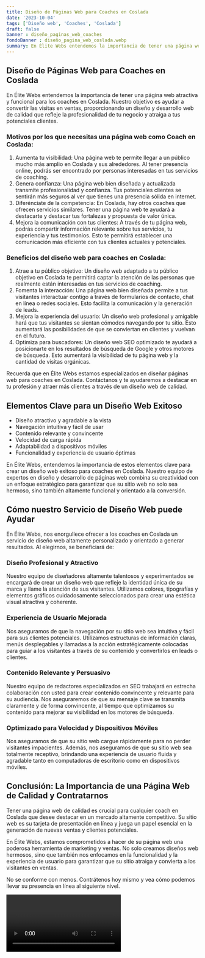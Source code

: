 ```yaml
---
title: Diseño de Páginas Web para Coaches en Coslada
date: '2023-10-04'
tags: ['Diseño web', 'Coaches', 'Coslada']
draft: false
banner : diseño_paginas_web_coaches
fondoBanner : diseño_pagina_web_coslada.webp
summary: En Élite Webs entendemos la importancia de tener una página web atractiva y funcional para los coaches en Coslada. Nuestro objetivo es ayudar a convertir las visitas en ventas, proporcionando un diseño y desarrollo web de calidad que refleje la profesionalidad de tu negocio y atraiga a tus potenciales clientes.
---
```


## Diseño de Páginas Web para Coaches en Coslada

En Élite Webs entendemos la importancia de tener una página web atractiva y funcional para los coaches en Coslada. Nuestro objetivo es ayudar a convertir las visitas en ventas, proporcionando un diseño y desarrollo web de calidad que refleje la profesionalidad de tu negocio y atraiga a tus potenciales clientes.

### Motivos por los que necesitas una página web como Coach en Coslada:

1. Aumenta tu visibilidad: Una página web te permite llegar a un público mucho más amplio en Coslada y sus alrededores. Al tener presencia online, podrás ser encontrado por personas interesadas en tus servicios de coaching.
2. Genera confianza: Una página web bien diseñada y actualizada transmite profesionalidad y confianza. Tus potenciales clientes se sentirán más seguros al ver que tienes una presencia sólida en internet.
3. Diferénciate de la competencia: En Coslada, hay otros coaches que ofrecen servicios similares. Tener una página web te ayudará a destacarte y destacar tus fortalezas y propuesta de valor única.
4. Mejora la comunicación con tus clientes: A través de tu página web, podrás compartir información relevante sobre tus servicios, tu experiencia y tus testimonios. Esto te permitirá establecer una comunicación más eficiente con tus clientes actuales y potenciales.

### Beneficios del diseño web para coaches en Coslada:

1. Atrae a tu público objetivo: Un diseño web adaptado a tu público objetivo en Coslada te permitirá captar la atención de las personas que realmente están interesadas en tus servicios de coaching.
2. Fomenta la interacción: Una página web bien diseñada permite a tus visitantes interactuar contigo a través de formularios de contacto, chat en línea o redes sociales. Esto facilita la comunicación y la generación de leads.
3. Mejora la experiencia del usuario: Un diseño web profesional y amigable hará que tus visitantes se sientan cómodos navegando por tu sitio. Esto aumentará las posibilidades de que se conviertan en clientes y vuelvan en el futuro.
4. Optimiza para buscadores: Un diseño web SEO optimizado te ayudará a posicionarte en los resultados de búsqueda de Google y otros motores de búsqueda. Esto aumentará la visibilidad de tu página web y la cantidad de visitas orgánicas.

Recuerda que en Élite Webs estamos especializados en diseñar páginas web para coaches en Coslada. Contáctanos y te ayudaremos a destacar en tu profesión y atraer más clientes a través de un diseño web de calidad.

<GifSeo />

<Cta />

## Elementos Clave para un Diseño Web Exitoso

- Diseño atractivo y agradable a la vista
- Navegación intuitiva y fácil de usar
- Contenido relevante y convincente
- Velocidad de carga rápida
- Adaptabilidad a dispositivos móviles
- Funcionalidad y experiencia de usuario óptimas

En Élite Webs, entendemos la importancia de estos elementos clave para crear un diseño web exitoso para coaches en Coslada. Nuestro equipo de expertos en diseño y desarrollo de páginas web combina su creatividad con un enfoque estratégico para garantizar que su sitio web no solo sea hermoso, sino también altamente funcional y orientado a la conversión.

## Cómo nuestro Servicio de Diseño Web puede Ayudar

En Élite Webs, nos enorgullece ofrecer a los coaches en Coslada un servicio de diseño web altamente personalizado y orientado a generar resultados. Al elegirnos, se beneficiará de:

### Diseño Profesional y Atractivo
Nuestro equipo de diseñadores altamente talentosos y experimentados se encargará de crear un diseño web que refleje la identidad única de su marca y llame la atención de sus visitantes. Utilizamos colores, tipografías y elementos gráficos cuidadosamente seleccionados para crear una estética visual atractiva y coherente.

### Experiencia de Usuario Mejorada
Nos aseguramos de que la navegación por su sitio web sea intuitiva y fácil para sus clientes potenciales. Utilizamos estructuras de información claras, menús desplegables y llamadas a la acción estratégicamente colocadas para guiar a los visitantes a través de su contenido y convertirlos en leads o clientes.

### Contenido Relevante y Persuasivo
Nuestro equipo de redactores especializados en SEO trabajará en estrecha colaboración con usted para crear contenido convincente y relevante para su audiencia. Nos aseguraremos de que su mensaje clave se transmita claramente y de forma convincente, al tiempo que optimizamos su contenido para mejorar su visibilidad en los motores de búsqueda.

### Optimizado para Velocidad y Dispositivos Móviles
Nos aseguramos de que su sitio web cargue rápidamente para no perder visitantes impacientes. Además, nos aseguramos de que su sitio web sea totalmente receptivo, brindando una experiencia de usuario fluida y agradable tanto en computadoras de escritorio como en dispositivos móviles.

## Conclusión: La Importancia de una Página Web de Calidad y Contratarnos

Tener una página web de calidad es crucial para cualquier coach en Coslada que desee destacar en un mercado altamente competitivo. Su sitio web es su tarjeta de presentación en línea y juega un papel esencial en la generación de nuevas ventas y clientes potenciales.

En Élite Webs, estamos comprometidos a hacer de su página web una poderosa herramienta de marketing y ventas. No solo creamos diseños web hermosos, sino que también nos enfocamos en la funcionalidad y la experiencia de usuario para garantizar que su sitio atraiga y convierta a los visitantes en ventas.

No se conforme con menos. Contrátenos hoy mismo y vea cómo podemos llevar su presencia en línea al siguiente nivel.

<Video />

<CtaBot job='Coaches' city='Coslada'/>

<Gmaps query='Coslada+españa+maps' />